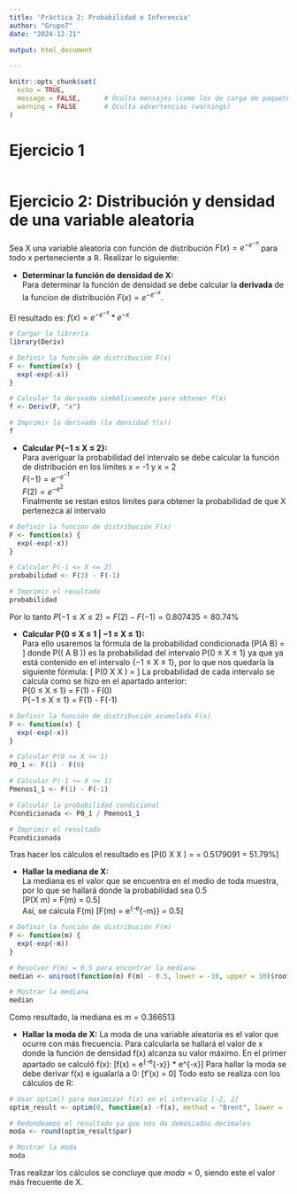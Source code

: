 ---
title: 'Práctica 2: Probabilidad e Inferencia'
author: "Grupo7"
date: "2024-12-21"

output: html_document

---

```{r setup, include=FALSE}
knitr::opts_chunk$set(
  echo = TRUE,          
  message = FALSE,      # Oculta mensajes (como los de carga de paquetes)
  warning = FALSE       # Oculta advertencias (warnings)
)
```

# Ejercicio 1

```{r}

```

# Ejercicio 2: Distribución y densidad de una variable aleatoria 
Sea X una variable aleatoria con función de distribución $F(x) = e^{-e^{-x}}$ para todo x perteneciente a $\mathbb{R}$. Realizar lo siguiente:

* **Determinar la función de densidad de X:**  
Para determinar la función de densidad se debe calcular la **derivada** de la funcion de distribución $F(x) = e^{-e^{-x}}$.  

El resultado es: $f(x) = e^{-e^{-x}} * e^{-x}$


```{r}
# Cargar la librería
library(Deriv)

# Definir la función de distribución F(x)
F <- function(x) {
  exp(-exp(-x))
}

# Calcular la derivada simbólicamente para obtener f(x)
f <- Deriv(F, "x")

# Imprimir la derivada (la densidad f(x))
f

```
* **Calcular P{−1 ≤ X ≤ 2}:**  
Para averiguar la probabilidad del intervalo se debe calcular la función de distribución en los límites x = -1 y x = 2   
$F(-1) = e^{-e^{-1}}$   
$F(2) = e^{-e^{2}}$  
Finalmente se restan estos límites para obtener la probabilidad de que X pertenezca al intervalo  

```{r}
# Definir la función de distribución F(x)
F <- function(x) {
  exp(-exp(-x))
}

# Calcular P(-1 <= X <= 2)
probabilidad <- F(2) - F(-1)

# Imprimir el resultado
probabilidad
```
Por lo tanto $P(−1 ≤ X ≤ 2) = F(2) - F(-1) = 0.807435 = 80.74$%  

* **Calcular P{0 ≤ X ≤ 1 | −1 ≤ X ≤ 1}:**  
Para ello usaremos la fórmula de la probabilidad condicionada \[P(A \mid B) = \frac{P(A \cap B)}{P(B)}\] donde P(\( A \cap B \)) es la probabilidad del intervalo P{0 ≤ X ≤ 1} ya que ya está contenido en el intervalo {−1 ≤ X ≤ 1}, por lo que nos quedaría la siguiente fórmula:
\[ P(0 \leq X \leq 1 \mid -1 \leq X \leq 1) = \frac{P(0 \leq X \leq 1)}{P(-1 \leq X \leq 1)}\]
La probabilidad de cada intervalo se calcula como se hizo en el apartado anterior:   
P{0 ≤ X ≤ 1} = F(1) - F(0)   
P{−1 ≤ X ≤ 1} = F(1) - F(-1)

```{r}
# Definir la función de distribución acumulada F(x)
F <- function(x) {
  exp(-exp(-x))
}

# Calcular P(0 <= X <= 1)
P0_1 <- F(1) - F(0)

# Calcular P(-1 <= X <= 1)
Pmenos1_1 <- F(1) - F(-1)

# Calcular la probabilidad condicional
Pcondicionada <- P0_1 / Pmenos1_1

# Imprimir el resultado
Pcondicionada

```
Tras hacer los cálculos el resultado es 
\[P(0 \leq X \leq 1 \mid -1 \leq X \leq 1) = \frac{P(0 \leq X \leq 1)}{P(-1 \leq X \leq 1)} = 0.5179091 = 51.79\%\]  

* **Hallar la mediana de X:**  
La mediana es el valor que se encuentra en el medio de toda muestra, por lo que se hallará donde la probabilidad sea 0.5  
\[P(X \leq m) = F(m) = 0.5\]  
Así, se calcula F(m) 
\[F(m) = e^{-e^{-m}} = 0.5\]
```{r}
# Definir la función de distribución F(m)
F <- function(m) {
  exp(-exp(-m))
}

# Resolver F(m) = 0.5 para encontrar la mediana
median <- uniroot(function(m) F(m) - 0.5, lower = -10, upper = 10)$root

# Mostrar la mediana
median

```
Como resultado, la mediana es $m = 0.366513$  

* **Hallar la moda de X:**
La moda de una variable aleatoria es el valor que ocurre con más frecuencia. Para calcularla se hallará el valor de x donde la función de densidad f(x) alcanza su valor máximo. En el primer apartado se calculó f(x): 
\[f(x) = e^{-e^{-x}} * e^{-x}\]
Para hallar la moda se debe derivar f(x) e igualarla a 0: 
\[f'(x) =  0\]
Todo esto se realiza con los cálculos de R:
```{r}
# Usar optim() para maximizar f(x) en el intervalo [-2, 2]
optim_result <- optim(0, function(x) -f(x), method = "Brent", lower = -2, upper = 2)

# Redondeamos el resultado ya que nos da demasiados decimales
moda <- round(optim_result$par)

# Mostrar la moda
moda
```
Tras realizar los cálculos se concluye que $moda = 0$, siendo este el valor más frecuente de X.